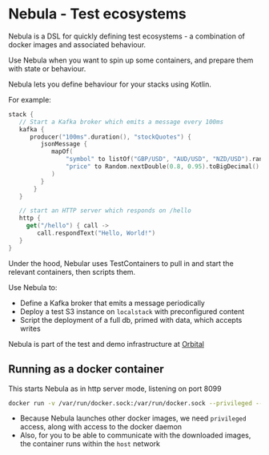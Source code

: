 # Nebula - Test ecosystems
Nebula is a DSL for quickly defining test ecosystems - a combination of
docker images and associated behaviour.

Use Nebula when you want to spin up some containers, and prepare them
with state or behaviour.

Nebula lets you define behaviour for your stacks using Kotlin.

For example:

```kotlin
stack {
   // Start a Kafka broker which emits a message every 100ms
   kafka {
      producer("100ms".duration(), "stockQuotes") {
         jsonMessage {
            mapOf(
                "symbol" to listOf("GBP/USD", "AUD/USD", "NZD/USD").random(),
                "price" to Random.nextDouble(0.8, 0.95).toBigDecimal()
            )
         }
       }
   }

   // start an HTTP server which responds on /hello
   http {
     get("/hello") { call ->
        call.respondText("Hello, World!")
   }
}
```

Under the hood, Nebular uses TestContainers to pull in and start
the relevant containers, then scripts them.

Use Nebula to:
 * Define a Kafka broker that emits a message periodically
 * Deploy a test S3 instance on `localstack` with preconfigured content
 * Script the deployment of a full db, primed with data, which accepts writes

Nebula is part of the test and demo infrastructure at [Orbital](https://orbitalhq.com)

## Running as a docker container

This starts Nebula as in http server mode, listening on port 8099

```bash
docker run -v /var/run/docker.sock:/var/run/docker.sock --privileged --network host orbitalhq/nebula
```

 * Because Nebula launches other docker images, we need `privileged` access, along with access to the docker daemon
 * Also, for you to be able to communicate with the downloaded images, the container runs within the `host` network
